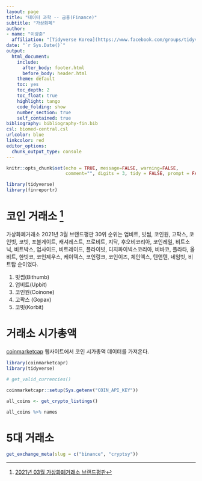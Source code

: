 ```yaml
---
layout: page
title: "데이터 과학 -- 금융(Finance)"
subtitle: "가상화폐"
author:
- name: "이광춘"
  affiliation: "[Tidyverse Korea](https://www.facebook.com/groups/tidyverse/)"
date: "`r Sys.Date()`"
output:
  html_document: 
    include:
      after_body: footer.html
      before_body: header.html
    theme: default
    toc: yes
    toc_depth: 2
    toc_float: true
    highlight: tango
    code_folding: show
    number_section: true
    self_contained: true
bibliography: bibliography-fin.bib
csl: biomed-central.csl
urlcolor: blue
linkcolor: red
editor_options: 
  chunk_output_type: console
---
```


```r
knitr::opts_chunk$set(echo = TRUE, message=FALSE, warning=FALSE,
                      comment="", digits = 3, tidy = FALSE, prompt = FALSE, fig.align = 'center')

library(tidyverse)
library(finreportr)
```

# 코인 거래소 [^coin-exchange] {#coin-exchange}

[^coin-exchange]: [2021년 03월 가상화폐거래소 브랜드평판](http://www.brikorea.com/contents/win_view.php?bn_id=483)

가상화폐거래소 2021년 3월 브랜드평판 30위 순위는 업비트, 빗썸, 코인원, 고팍스, 코인빗, 코빗, 포블게이트, 캐셔레스트, 프로비트, 지닥, 후오비코리아, 코인레일, 비트소닉, 비트박스, 업사이드, 비트레이드, 플라이빗, 디지파이넥스코리아, 비바코, 플라타, 올비트, 한빗코, 코인제우스, 케이덱스, 코인링크, 코인이즈, 체인엑스, 텐앤텐, 네임빗, 비트탑 순이었다.

1. 빗썸(Bithumb)
1. 업비트(Upbit)
1. 코인원(Coinone)
1. 고팍스 (Gopax)
1. 코빗(Korbit)

# 거래소 시가총액 {#marcap}

[coinmarketcap](https://coinmarketcap.com/ko/) 웹사이트에서 코인 시가총액 데이터를 가져온다.

```r
library(coinmarketcapr)
library(tidyverse)

# get_valid_currencies()

coinmarketcapr::setup(Sys.getenv("COIN_API_KEY"))

all_coins <- get_crypto_listings()

all_coins %>% names
```


# 5대 거래소 {#five-exchange}

```r
get_exchange_meta(slug = c("binance", "cryptsy"))
```

